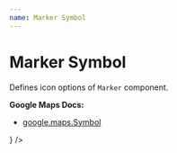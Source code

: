 ```yaml
---
name: Marker Symbol
---
```




# Marker Symbol

Defines icon options of `Marker` component.

**Google Maps Docs:**
* [google.maps.Symbol](https://developers.google.com/maps/documentation/javascript/reference#Symbol)

<Playground>
  <GoogleMap
    zoom={8}
    maps={google.maps}
    style={{ height: '320px' }}
    center={{ lat: 36.964, lng: -122.015 }}
  >
    <Marker
      position={{ lat: 36.964, lng: -122.015 }}
      icon={
        <MarkerSymbol
          path={path}
          scale={0.7}
          rotation={45}
          fillColor="#404040"
          fillOpacity={1}
          strokeColor="#ffffff"
          strokeWeight={0.1}
          strokeOpacity={1}
          anchor={{ x: 10, y: 25 }}
          labelOrigin={{ x: 32, y: 32 }}
        />
      }
    />
  </GoogleMap>
</Playground>

<PropsTable of={MarkerSymbol} />
